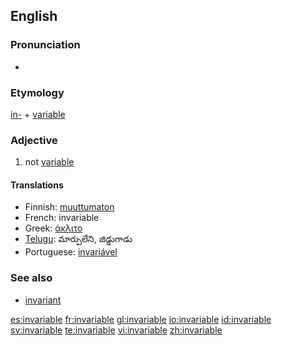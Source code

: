 ==English==

===Pronunciation===
*{{audio|en-us-invariable.ogg|Audio (US)}}

===Etymology===
[[in-]] + [[variable]]

===Adjective===
{{en-adj}}

# not [[variable]]

====Translations====
*Finnish: [[muuttumaton]]
*French: invariable
*Greek: [[άκλιτο]]
*[[Telugu]]: మార్పులేని, జిడ్డుగాడు
*Portuguese: [[invariável]]

===See also===
*[[invariant]]<!-- or is it a synonym? -->

[[es:invariable]]
[[fr:invariable]]
[[gl:invariable]]
[[io:invariable]]
[[id:invariable]]
[[sv:invariable]]
[[te:invariable]]
[[vi:invariable]]
[[zh:invariable]]